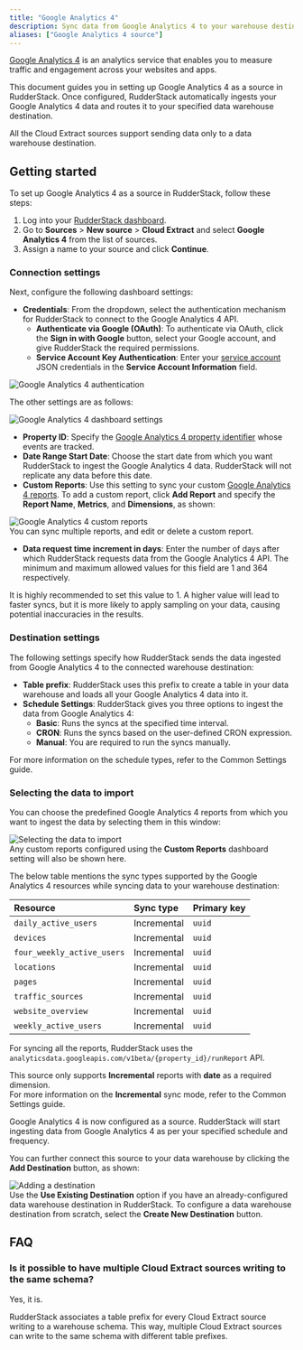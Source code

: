 ```yaml
---
title: "Google Analytics 4"
description: Sync data from Google Analytics 4 to your warehouse destination via RudderStack.
aliases: ["Google Analytics 4 source"]
---
```


[Google Analytics 4](https://analytics.google.com/) is an analytics service that enables you to measure traffic and engagement across your websites and apps.

This document guides you in setting up Google Analytics 4 as a source in RudderStack. Once configured, RudderStack automatically ingests your Google Analytics 4 data and routes it to your specified data warehouse destination.

<div class="warningBlock">
All the Cloud Extract sources support sending data only to a <Link to="/destinations/warehouse-destinations/">data warehouse destination</Link>.
</div>

## Getting started

To set up Google Analytics 4 as a source in RudderStack, follow these steps:

1. Log into your [RudderStack dashboard](https://app.rudderstack.com/).
2. Go to **Sources** > **New source** > **Cloud Extract** and select **Google Analytics 4** from the list of sources.
3. Assign a name to your source and click **Continue**.

### Connection settings

Next, configure the following dashboard settings:

- **Credentials**: From the dropdown, select the authentication mechanism for RudderStack to connect to the Google Analytics 4 API.
    - **Authenticate via Google (OAuth)**: To authenticate via OAuth, click the **Sign in with Google** button, select your Google account, and give RudderStack the required permissions.
    - **Service Account Key Authentication**: Enter your <a href="https://cloud.google.com/iam/docs/creating-managing-service-account-keys#creating">service account</a> JSON credentials in the **Service Account Information** field.

<img src="../../assets/cloud-extract-sources/google-analytics-4-connection-settings-1.png" alt="Google Analytics 4 authentication" />

The other settings are as follows:

<img src="../../assets/cloud-extract-sources/google-analytics-4-connection-settings-2.png" alt="Google Analytics 4 dashboard settings" />

- **Property ID**: Specify the <a href="https://developers.google.com/analytics/devguides/reporting/data/v1/property-id">Google Analytics 4 property identifier</a> whose events are tracked.
- **Date Range Start Date**: Choose the start date from which you want RudderStack to ingest the Google Analytics 4 data. RudderStack will not replicate any data before this date.
- **Custom Reports**: Use this setting to sync your custom <a href="https://support.google.com/analytics/answer/10445879?hl=en">Google Analytics 4 reports</a>. To add a custom report, click **Add Report** and specify the **Report Name**, **Metrics**, and **Dimensions**, as shown:

<img src="../../assets/cloud-extract-sources/google-analytics-4-custom-report.png" alt="Google Analytics 4 custom reports" />

<div class="infoBlock">
You can sync multiple reports, and edit or delete a custom report.
</div>

- **Data request time increment in days**: Enter the number of days after which RudderStack requests data from the Google Analytics 4 API. The minimum and maximum allowed values for this field are 1 and 364 respectively.

<div class="infoBlock">
It is highly recommended to set this value to 1. A higher value will lead to faster syncs, but it is more likely to apply sampling on your data, causing potential inaccuracies in the results.
</div>

### Destination settings

The following settings specify how RudderStack sends the data ingested from Google Analytics 4 to the connected warehouse destination:

- **Table prefix**: RudderStack uses this prefix to create a table in your data warehouse and loads all your Google Analytics 4 data into it.
- **Schedule Settings**: RudderStack gives you three options to ingest the data from Google Analytics 4:
    - **Basic**: Runs the syncs at the specified time interval. 
    - **CRON**: Runs the syncs based on the user-defined CRON expression.
    - **Manual**: You are required to run the syncs manually.

<div class="infoBlock">
For more information on the schedule types, refer to the <Link to="/sources/extract/common-settings/">Common Settings</Link> guide.
</div>

### Selecting the data to import

You can choose the predefined Google Analytics 4 reports from which you want to ingest the data by selecting them in this window:

<img src="../../assets/cloud-extract-sources/google-analytics-4-data-import-settings.png" alt="Selecting the data to import" />

<div class="infoBlock">
Any custom reports configured using the <strong>Custom Reports</strong> dashboard setting will also be shown here.
</div>

The below table mentions the sync types supported by the Google Analytics 4 resources while syncing data to your warehouse destination:

| Resource | Sync type | Primary key |
| :---| :--- | :----| 
| `daily_active_users` | Incremental | `uuid` |
| `devices` | Incremental | `uuid` |
| `four_weekly_active_users` | Incremental | `uuid` |
| `locations` | Incremental | `uuid` |
| `pages` | Incremental | `uuid` |
| `traffic_sources` | Incremental | `uuid` |
| `website_overview` | Incremental | `uuid` |
| `weekly_active_users` | Incremental | `uuid` |

For syncing all the reports, RudderStack uses the `analyticsdata.googleapis.com/v1beta/{property_id}/runReport` API.

<div class="warningBlock">
This source only supports <strong>Incremental</strong> reports with <strong>date</strong> as a required dimension.
</div>

<div class="infoBlock">
For more information on the <strong>Incremental</strong> sync mode, refer to the <Link to="/sources/extract/common-settings/#sync-modes">Common Settings</Link> guide.
</div>

Google Analytics 4 is now configured as a source. RudderStack will start ingesting data from Google Analytics 4 as per your specified schedule and frequency.

You can further connect this source to your data warehouse by clicking the **Add Destination** button, as shown:

<img src="../../assets/cloud-extract-sources/add-destination.png" alt="Adding a destination" />

<div class="infoBlock">
Use the <strong>Use Existing Destination</strong> option if you have an already-configured data warehouse destination in RudderStack. To configure a data warehouse destination from scratch, select the <strong>Create New Destination</strong> button.
</div>

## FAQ

### Is it possible to have multiple Cloud Extract sources writing to the same schema?

Yes, it is.

RudderStack associates a table prefix for every Cloud Extract source writing to a warehouse schema. This way, multiple Cloud Extract sources can write to the same schema with different table prefixes.

<br />
